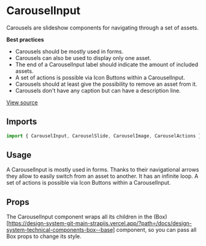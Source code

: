

<Meta of={CarouselStories} />

# CarouselInput

Carousels are slideshow components for navigating through a set of assets.

**Best practices**

- Carousels should be mostly used in forms.
- Carousels can also be used to display only one asset.
- The end of a CarouselInput label should indicate the amount of included assets.
- A set of actions is possible via Icon Buttons within a CarouselInput.
- Carousels should at least give the possibility to remove an asset from it.
- Carousels don't have any caption but can have a description line.

[View source](https://github.com/strapi/design-system/tree/main/packages/design-system/src/CarouselInput)

## Imports

```js
import { CarouselInput, CarouselSlide, CarouselImage, CarouselActions } from '@strapi/design-system';
```

## Usage

A CarouselInput is mostly used in forms. Thanks to their navigational arrows they allow to easily switch from an asset
to another. It has an infinite loop. A set of actions is possible via Icon Buttons within a CarouselInput.

<Canvas of={CarouselStories.Base} />

<Canvas of={CarouselStories.OneSlideOnly} />

<Canvas of={CarouselStories.BrokenAsset} />

## Props

The CarouselInput component wraps all its children in the
(Box)\[https://design-system-git-main-strapijs.vercel.app/?path=/docs/design-system-technical-components-box--base]
component, so you can pass all Box props to change its style.

<ArgTypes of={CarouselInput} />
